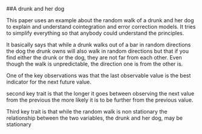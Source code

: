 ##A drunk and her dog

This paper uses an example about the random walk of a drunk and her dog to explain and understand cointegration and error correction models.  It tries to simplify everything so that anybody could understand the principles.

It basically says that while a drunk walks out of a bar in random directions the dog the drunk owns will also walk in random directions but that if you find either the drunk or the dog, they are not far from each other.  Even though the walk is unpredictable, the direction one is from the other is.

One of the key observations was that the last observable value is the best indicator for the next future value.

second key trait is that the longer it goes between observing the next value from the previous the more likely it is to be further from the previous value.

Third key trait is that while the random walk is non stationary the relationship between the two variables, the drunk and her dog, may be stationary